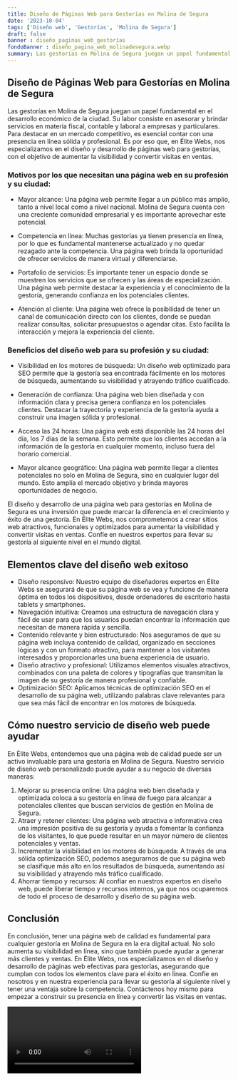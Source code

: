 ```yaml
---
title: Diseño de Páginas Web para Gestorías en Molina de Segura
date: '2023-10-04'
tags: ['Diseño web', 'Gestorías', 'Molina de Segura']
draft: false
banner : diseño_paginas_web_gestorías
fondoBanner : diseño_pagina_web_molinadesegura.webp
summary: Las gestorías en Molina de Segura juegan un papel fundamental en el desarrollo económico de la ciudad. Su labor consiste en asesorar y brindar servicios en materia fiscal, contable y laboral a empresas y particulares. Para destacar en un mercado competitivo, es esencial contar con una presencia en línea sólida y profesional. Es por eso que, en Élite Webs, nos especializamos en el diseño y desarrollo de páginas web para gestorías, con el objetivo de aumentar la visibilidad y convertir visitas en ventas.
---
```


## Diseño de Páginas Web para Gestorías en Molina de Segura

Las gestorías en Molina de Segura juegan un papel fundamental en el desarrollo económico de la ciudad. Su labor consiste en asesorar y brindar servicios en materia fiscal, contable y laboral a empresas y particulares. Para destacar en un mercado competitivo, es esencial contar con una presencia en línea sólida y profesional. Es por eso que, en Élite Webs, nos especializamos en el diseño y desarrollo de páginas web para gestorías, con el objetivo de aumentar la visibilidad y convertir visitas en ventas.

### Motivos por los que necesitan una página web en su profesión y su ciudad:

- Mayor alcance: Una página web permite llegar a un público más amplio, tanto a nivel local como a nivel nacional. Molina de Segura cuenta con una creciente comunidad empresarial y es importante aprovechar este potencial.

- Competencia en línea: Muchas gestorías ya tienen presencia en línea, por lo que es fundamental mantenerse actualizado y no quedar rezagado ante la competencia. Una página web brinda la oportunidad de ofrecer servicios de manera virtual y diferenciarse.

- Portafolio de servicios: Es importante tener un espacio donde se muestren los servicios que se ofrecen y las áreas de especialización. Una página web permite destacar la experiencia y el conocimiento de la gestoría, generando confianza en los potenciales clientes.

- Atención al cliente: Una página web ofrece la posibilidad de tener un canal de comunicación directo con los clientes, donde se puedan realizar consultas, solicitar presupuestos o agendar citas. Esto facilita la interacción y mejora la experiencia del cliente.

### Beneficios del diseño web para su profesión y su ciudad:

- Visibilidad en los motores de búsqueda: Un diseño web optimizado para SEO permite que la gestoría sea encontrada fácilmente en los motores de búsqueda, aumentando su visibilidad y atrayendo tráfico cualificado.

- Generación de confianza: Una página web bien diseñada y con información clara y precisa genera confianza en los potenciales clientes. Destacar la trayectoria y experiencia de la gestoría ayuda a construir una imagen sólida y profesional.

- Acceso las 24 horas: Una página web está disponible las 24 horas del día, los 7 días de la semana. Esto permite que los clientes accedan a la información de la gestoría en cualquier momento, incluso fuera del horario comercial.

- Mayor alcance geográfico: Una página web permite llegar a clientes potenciales no solo en Molina de Segura, sino en cualquier lugar del mundo. Esto amplía el mercado objetivo y brinda mayores oportunidades de negocio.

El diseño y desarrollo de una página web para gestorías en Molina de Segura es una inversión que puede marcar la diferencia en el crecimiento y éxito de una gestoría. En Élite Webs, nos comprometemos a crear sitios web atractivos, funcionales y optimizados para aumentar la visibilidad y convertir visitas en ventas. Confíe en nuestros expertos para llevar su gestoría al siguiente nivel en el mundo digital.

<GifSeo />

<Cta />

## Elementos clave del diseño web exitoso

- Diseño responsivo: Nuestro equipo de diseñadores expertos en Élite Webs se asegurará de que su página web se vea y funcione de manera óptima en todos los dispositivos, desde ordenadores de escritorio hasta tablets y smartphones. 
- Navegación intuitiva: Creamos una estructura de navegación clara y fácil de usar para que los usuarios puedan encontrar la información que necesitan de manera rápida y sencilla.
- Contenido relevante y bien estructurado: Nos aseguramos de que su página web incluya contenido de calidad, organizado en secciones lógicas y con un formato atractivo, para mantener a los visitantes interesados y proporcionarles una buena experiencia de usuario.
- Diseño atractivo y profesional: Utilizamos elementos visuales atractivos, combinados con una paleta de colores y tipografías que transmitan la imagen de su gestoría de manera profesional y confiable.
- Optimización SEO: Aplicamos técnicas de optimización SEO en el desarrollo de su página web, utilizando palabras clave relevantes para que sea más fácil de encontrar en los motores de búsqueda.

## Cómo nuestro servicio de diseño web puede ayudar

En Élite Webs, entendemos que una página web de calidad puede ser un activo invaluable para una gestoría en Molina de Segura. Nuestro servicio de diseño web personalizado puede ayudar a su negocio de diversas maneras:

1. Mejorar su presencia online: Una página web bien diseñada y optimizada coloca a su gestoría en línea de fuego para alcanzar a potenciales clientes que buscan servicios de gestión en Molina de Segura. 
2. Atraer y retener clientes: Una página web atractiva e informativa crea una impresión positiva de su gestoría y ayuda a fomentar la confianza de los visitantes, lo que puede resultar en un mayor número de clientes potenciales y ventas.
3. Incrementar la visibilidad en los motores de búsqueda: A través de una sólida optimización SEO, podemos asegurarnos de que su página web se clasifique más alto en los resultados de búsqueda, aumentando así su visibilidad y atrayendo más tráfico cualificado.
4. Ahorrar tiempo y recursos: Al confiar en nuestros expertos en diseño web, puede liberar tiempo y recursos internos, ya que nos ocuparemos de todo el proceso de desarrollo y diseño de su página web.

## Conclusión

En conclusión, tener una página web de calidad es fundamental para cualquier gestoría en Molina de Segura en la era digital actual. No solo aumenta su visibilidad en línea, sino que también puede ayudar a generar más clientes y ventas. En Élite Webs, nos especializamos en el diseño y desarrollo de páginas web efectivas para gestorías, asegurando que cumplan con todos los elementos clave para el éxito en línea. Confíe en nosotros y en nuestra experiencia para llevar su gestoría al siguiente nivel y tener una ventaja sobre la competencia. Contáctenos hoy mismo para empezar a construir su presencia en línea y convertir las visitas en ventas.

<Video />

<CtaBot job='Gestorías' city='Molina de Segura'/>

<Gmaps query='Molina de Segura+españa+maps' />